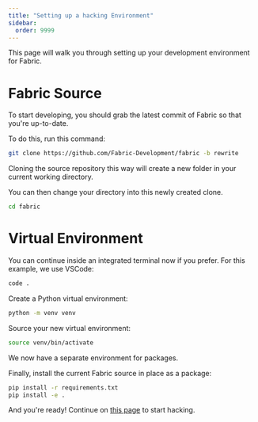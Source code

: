 ```yaml
---
title: "Setting up a hacking Environment"
sidebar:
  order: 9999
---
```



This page will walk you through setting up your development environment for Fabric.

# Fabric Source

To start developing, you should grab the latest commit of Fabric so that you're up-to-date.

To do this, run this command:

```bash
git clone https://github.com/Fabric-Development/fabric -b rewrite
```

<Aside>
Cloning the source repository this way will create a new folder in your current working directory.

You can then change your directory into this newly created clone.

```bash
cd fabric
```

</Aside>

# Virtual Environment

<Aside>
You can continue inside an integrated terminal now if you prefer. For this example, we use VSCode:

```bash
code .
```

</Aside>

Create a Python virtual environment:

```bash
python -m venv venv
```

Source your new virtual environment:

```bash
source venv/bin/activate
```

We now have a separate environment for packages.

Finally, install the current Fabric source in place as a package:

```bash
pip install -r requirements.txt
pip install -e .
```

And you're ready! Continue on [this page](./hacking-guide.mdx) to start hacking.
